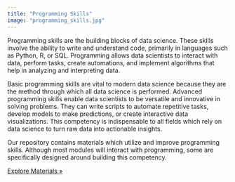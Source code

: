 ```yaml
---
title: "Programming Skills"
image: "programming_skills.jpg"
---
```


Programming skills are the building blocks of data science. These skills involve the ability to write and understand code, primarily in languages such as Python, R, or SQL. Programming allows data scientists to interact with data, perform tasks, create automations, and implement algorithms that help in analyzing and interpreting data.

Basic programming skills are vital to modern data science because they are the method through which all data science is performed. Advanced programming skills enable data scientists to be versatile and innovative in solving problems. They can write scripts to automate repetitive tasks, develop models to make predictions, or create interactive data visualizations. This competency is indispensable to all fields which rely on data science to turn raw data into actionable insights.

Our repository contains materials which utilize and improve programming skills. Although most modules will interact with programming, some are specifically designed around building this competency.

::: Exlplore
[Explore Materials »](../module.qmd)
:::
